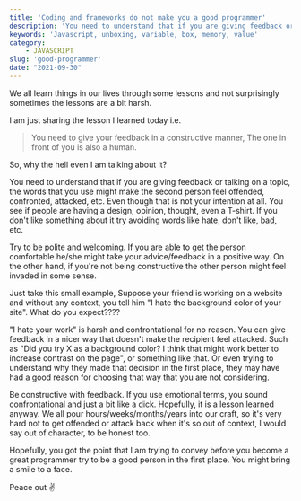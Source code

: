 ```yaml
---
title: 'Coding and frameworks do not make you a good programmer'
description: 'You need to understand that if you are giving feedback or talking on a topic, the words that you use might make the second person feel offended, confronted, attacked, etc.'
keywords: 'Javascript, unboxing, variable, box, memory, value'
category: 
    - JAVASCRIPT
slug: 'good-programmer'
date: "2021-09-30"
---
```


We all learn things in our lives through some lessons and not surprisingly sometimes the lessons are a bit harsh.

I am just sharing the lesson I learned today i.e. 

> You need to give your feedback in a constructive manner, The one in front of you is also a human.

So, why the hell even I am talking about it?

You need to understand that if you are giving feedback or talking on a topic, the words that you use might make the second person feel offended, confronted, attacked, etc.
Even though that is not your intention at all. You see if people are having a design, opinion, thought, even a T-shirt. If you don't like something about it try avoiding words like hate, don't like, bad, etc.

Try to be polite and welcoming. If you are able to get the person comfortable he/she might take your advice/feedback in a positive way. On the other hand, if you're not being constructive the other person might feel invaded in some sense.

Just take this small example, Suppose your friend is working on a website and without any context, you tell him "I hate the background color of your site". What do you expect????

"I hate your work" is harsh and confrontational for no reason. You can give feedback in a nicer way that doesn't make the recipient feel attacked. Such as "Did you try X as a background color? I think that might work better to increase contrast on the page", or something like that. Or even trying to understand why they made that decision in the first place, they may have had a good reason for choosing that way that you are not considering.

Be constructive with feedback. If you use emotional terms, you sound confrontational and just a bit like a dick.  Hopefully, it is a lesson learned anyway. We all pour hours/weeks/months/years into our craft, so it's very hard not to get offended or attack back when it's so out of context, I would say out of character, to be honest too.

Hopefully, you got the point that I am trying to convey before you become a great programmer try to be a good person in the first place. You might bring a smile to a face.

Peace out  ✌